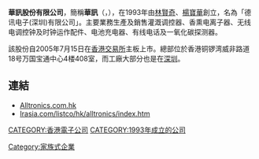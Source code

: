 '''華訊股份有限公司'''，簡稱'''華訊'''（'''{{lang-en|ALLTRONICS HOLDINGS LIMITED}}'''，{{hkex|0833}}），在1993年由[[林賢奇|林賢奇]]、[[楊寶華|楊寶華]]創立，名為「德讯电子(深圳)有限公司」。主要業務生產及銷售灌溉调控器、香熏电离子器、无线电调控钟及时钟运作配件、电池充电器、有线电话及一氧化碳探测器。

該股份自2005年7月15日在[[香港交易所|香港交易所]]主板上市。總部位於香港铜锣湾威非路道18号万国宝通中心4楼408室，而工廠大部分也是在[[深圳|深圳]]。

==連結==
*[http://www.alltronics.com.hk Alltronics.com.hk] {{Wayback|url=http://www.alltronics.com.hk/ |date=20210212012609 }}
*[http://www.irasia.com/listco/hk/alltronics/index.htm Irasia.com/listco/hk/alltronics/index.htm] {{Wayback|url=http://www.irasia.com/listco/hk/alltronics/index.htm |date=20200627114006 }}

[[CATEGORY:香港電子公司|CATEGORY:香港電子公司]]
[[CATEGORY:1993年成立的公司|CATEGORY:1993年成立的公司]]
[[Category:家族式企業|Category:家族式企業]]